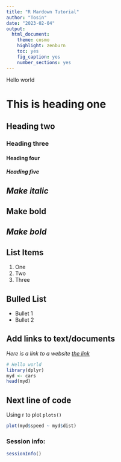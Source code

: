 ```yaml
---
title: "R Mardown Tutorial"
author: "Tosin"
date: "2023-02-04"
output: 
  html_document: 
    theme: cosmo
    highlight: zenburn
    toc: yes
    fig_caption: yes
    number_sections: yes
---
```


Hello world

# This is heading one
## Heading two
### Heading three
#### Heading four
##### Heading five

## *Make italic*
## **Make bold**
## ***Make bold***

## List Items
1. One
2. Two
3. Three

## Bulled List
* Bullet 1
* Bullet 2

## Add links to text/documents
*Here is a link to a website [the link](https://www.youtube.com/watch?v=K418swtFnik&t=133s)*

```r
# Hello world
library(dplyr)
myd <- cars
head(myd)
```

## Next line of code
Using r to plot `plots()`

```r

plot(myd$speed ~ myd$dist)

```

### Session info:
```r
sessionInfo()
```